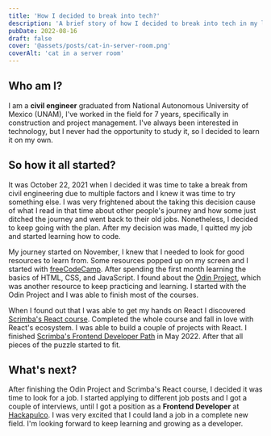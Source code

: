 ```yaml
---
title: 'How I decided to break into tech?'
description: 'A brief story of how I decided to break into tech in my late 20s.'
pubDate: 2022-08-16
draft: false
cover: '@assets/posts/cat-in-server-room.png'
coverAlt: 'cat in a server room'
---
```


## Who am I?

I am a **civil engineer** graduated from National Autonomous University of
Mexico (UNAM), I've worked in the field for 7 years, specifically in
construction and project management. I've always been interested in technology,
but I never had the opportunity to study it, so I decided to learn it on my own.

## So how it all started?

It was October 22, 2021 when I decided it was time to take a break from civil
engineering due to multiple factors and I knew it was time to try something
else. I was very frightened about the taking this decision cause of what I read
in that time about other people's journey and how some just ditched the journey
and went back to their old jobs. Nonetheless, I decided to keep going with the
plan. After my decision was made, I quitted my job and started learning how to
code.

My journey started on November, I knew that I needed to look for good resources
to learn from. Some resources popped up on my screen and I started with
[freeCodeCamp](https://www.freecodecamp.org/). After spending the first month
learning the basics of HTML, CSS, and JavaScript. I found about the
[Odin Project](https://www.theodinproject.com/), which was another resource to
keep practicing and learning. I started with the Odin Project and I was able to
finish most of the courses.

When I found out that I was able to get my hands on React I discovered
[Scrimba's React course](https://scrimba.com/learn/learnreact). Completed the
whole course and fall in love with React's ecosystem. I was able to build a
couple of projects with React. I finished
[Scrimba's Frontend Developer Path](https://scrimba.com/learn/frontend) in
May 2022. After that all pieces of the puzzle started to fit.

## What's next?

After finishing the Odin Project and Scrimba's React course, I decided it was
time to look for a job. I started applying to different job posts and I got a
couple of interviews, until I got a position as a **Frontend Developer** at
[Hackapulco](https://www.hackapulco.com/). I was very excited that I could land
a job in a complete new field. I'm looking forward to keep learning and growing
as a developer.
